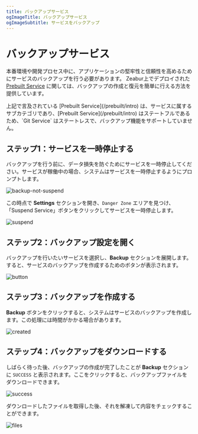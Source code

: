 ```yaml
---
title: バックアップサービス
ogImageTitle: バックアップサービス
ogImageSubtitle: サービスをバックアップ
---
```



# バックアップサービス

本番環境や開発プロセス中に、アプリケーションの堅牢性と信頼性を高めるためにサービスのバックアップを行う必要があります。
Zeabur上でデプロイされた [Prebuilt Service](/prebuilt/intro) に関しては、バックアップの作成と復元を簡単に行える方法を提供しています。

<Callout>
    上記で言及されている [Prebuilt Service](/prebuilt/intro) は、サービスに属するサブカテゴリであり、[Prebuilt Service](/prebuilt/intro) はステートフルであるため、`Git Service` はステートレスで、バックアップ機能をサポートしていません。
</Callout>

## ステップ1：サービスを一時停止する

バックアップを行う前に、データ損失を防ぐためにサービスを一時停止してください。サービスが稼働中の場合、システムはサービスを一時停止するようにプロンプトします。

![backup-not-suspend](/deploy/backup/backup-not-suspend.png)

この時点で **Settings** セクションを開き、`Danger Zone` エリアを見つけ、「Suspend Service」ボタンをクリックしてサービスを一時停止します。

![suspend](/deploy/backup/backup-suspend-service.png)

## ステップ2：バックアップ設定を開く

バックアップを行いたいサービスを選択し、**Backup** セクションを展開します。すると、サービスのバックアップを作成するためのボタンが表示されます。

![button](/deploy/backup/backup-not-suspend.png)

## ステップ3：バックアップを作成する

**Backup** ボタンをクリックすると、システムはサービスのバックアップを作成します。この処理には時間がかかる場合があります。

![created](/deploy/backup/backup-created.png)

## ステップ4：バックアップをダウンロードする

しばらく待った後、バックアップの作成が完了したことが **Backup** セクションに `SUCCESS` と表示されます。ここをクリックすると、バックアップファイルをダウンロードできます。

![success](/deploy/backup/backup-success.png)

ダウンロードしたファイルを取得した後、それを解凍して内容をチェックすることができます。

![files](/deploy/backup/backup-files.png)